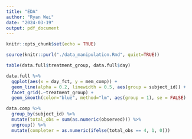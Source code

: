 ```yaml
---
title: "EDA"
author: "Ryan Wei"
date: "2024-03-19"
output: pdf_document
---
```


```r
knitr::opts_chunk$set(echo = TRUE)
```

```r
source(knitr::purl("./data_manipulation.Rmd", quiet=TRUE))
```

```r
table(data.full$treatment_group, data.full$day)
```

```r
data.full %>% 
  ggplot(aes(x = day_fct, y = mem_comp)) +
  geom_line(alpha = 0.2, linewidth = 0.5, aes(group = subject_id)) +
  facet_grid(.~treatment_group) + 
  geom_smooth(color="blue", method="lm", aes(group = 1), se = FALSE)
```

```r
data.comp %>% 
  group_by(subject_id) %>% 
  mutate(total_obs = sum(as.numeric(observed))) %>% 
  ungroup() %>% 
  mutate(completer = as.numeric(ifelse(total_obs == 4, 1, 0)))
```

